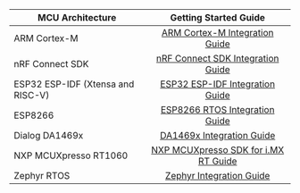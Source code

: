 <center>

| MCU Architecture                  |                           Getting Started Guide                            |
| --------------------------------- | :------------------------------------------------------------------------: |
| ARM Cortex-M                      |       [ARM Cortex-M Integration Guide](/docs/mcu/arm-cortex-m-guide)       |
| nRF Connect SDK                   |    [nRF Connect SDK Integration Guide](/docs/mcu/nrf-connect-sdk-guide)    |
| ESP32 ESP-IDF (Xtensa and RISC-V) |          [ESP32 ESP-IDF Integration Guide](/docs/mcu/esp32-guide)          |
| ESP8266                           |     [ESP8266 RTOS Integration Guide](/docs/mcu/esp8266-rtos-sdk-guide)     |
| Dialog DA1469x                    |          [DA1469x Integration Guide](/docs/mcu/da1469x-sdk-guide)          |
| NXP MCUXpresso RT1060             | [NXP MCUXpresso SDK for i.MX RT Guide](/docs/mcu/arm-nxp-mcuxpresso-guide) |
| Zephyr RTOS                       |             [Zephyr Integration Guide](/docs/mcu/zephyr-guide)             |

</center>
